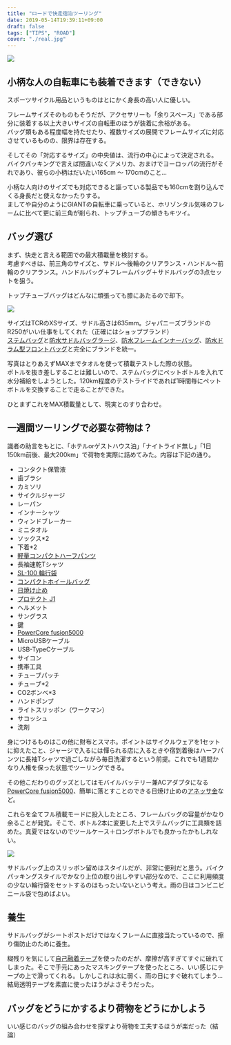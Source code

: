 ---
title: "ロードで快走宿泊ツーリング"
date: 2019-05-14T19:39:11+09:00
draft: false
tags: ["TIPS", "ROAD"]
cover: "./real.jpg"
---

![ ](./real.jpg)

## 小柄な人の自転車にも装着できます（できない）

スポーツサイクル用品というものはとにかく身長の高い人に優しい。

フレームサイズそのものもそうだが、アクセサリーも「余りスペース」である部分に装着する以上大きいサイズの自転車のほうが装着に余裕がある。  
バッグ類もある程度幅を持たせたり、複数サイズの展開でフレームサイズに対応させているものの、限界は存在する。

そしてその「対応するサイズ」の中央値は、流行の中心によって決定される。  
バイクパッキングで言えば間違いなくアメリカ、おまけでヨーロッパの流行がそれであり、彼らの小柄はだいたい165cm ～ 170cmのこと…

小柄な人向けのサイズでも対応できると謳っている製品でも160cmを割り込んでくる身長だと使えなかったりする。  
ましてや自分のようにGIANTの自転車に乗っていると、ホリゾンタル気味のフレームに比べて更に前三角が削られ、トップチューブの傾きもキツイ。

## バッグ選び

まず、快走と言える範囲での最大積載量を検討する。  
考慮すべきは、前三角のサイズと、サドル～後輪のクリアランス・ハンドル～前輪のクリアランス。ハンドルバッグ＋フレームバッグ＋サドルバッグの3点セットを狙う。

トップチューブバッグはどんなに頑張っても膝にあたるので却下。

![ ](./max.jpg)

サイズはTCRのXSサイズ、サドル高さは635mm。ジャパニーズブランドのR250がいい仕事をしてくれた（正確にはショップブランド）  
[ステムバッグ](https://amzn.to/2G29eqK)と[防水サドルバッグラージ](https://amzn.to/2G29ohQ)、[防水フレームインナーバッグ](https://amzn.to/2HpAa4d)、[防水ドラム型フロントバッグ](https://amzn.to/2vYUSmb)と完全にブランドを統一。

写真はとりあえずMAXまでタオルを使って積載テストした際の状態。  
ボトルを抜き差しすることは難しいので、ステムバッグにペットボトルを入れて水分補給をしようとした。120km程度のテストライドであれば1時間毎にペットボトルを交換することで走ることができた。

ひとまずこれをMAX積載量として、現実とのすり合わせ。

## 一週間ツーリングで必要な荷物は？

識者の助言をもとに、「ホテルorゲストハウス泊」「ナイトライド無し」「1日150km前後、最大200km」で荷物を実際に詰めてみた。内容は下記の通り。

- コンタクト保管液
- 歯ブラシ
- カミソリ
- サイクルジャージ
- レーパン
- インナーシャツ
- ウィンドブレーカー
- ミニタオル
- ソックス\*2
- 下着\*2
- [軽量コンパクトハーフパンツ](https://peraichi.com/landing_pages/view/peko)
- 長袖速乾Tシャツ
- [SL-100 輪行袋](https://amzn.to/2JDitAO)
- [コンパクトホイールバッグ](https://peraichi.com/landing_pages/view/peko)
- [日焼け止め](https://amzn.to/2JIG3fB)
- [プロテクト J1](https://amzn.to/2Jne6KQ)
- ヘルメット
- サングラス
- 鍵
- [PowerCore fusion5000](https://amzn.to/2LKn46X)
- MicroUSBケーブル
- USB-TypeCケーブル
- サイコン
- 携帯工具
- チューブパッチ
- チューブ\*2
- CO2ボンベ\*3
- ハンドポンプ
- ライトスリッポン（ワークマン）
- サコッシュ
- 洗剤

身につけるものはこの他に財布とスマホ。ポイントはサイクルウェアを1セットに抑えたこと、ジャージで入るには憚られる店に入るときや宿到着後はハーフパンツに長袖Tシャツで過ごしながら毎日洗濯するという前提。これでも1週間かなり人権を保った状態でツーリングできる。

その他こだわりのグッズとしてはモバイルバッテリー兼ACアダプタになる[PowerCore fusion5000](https://amzn.to/2LKn46X)、簡単に落とすことのできる日焼け止めの[アネッサ金](https://amzn.to/2JIG3fB)など。

これらを全てフル積載モードに投入したところ、フレームバッグの容量がかなり余ることが発覚。そこで、ボトル2本に変更した上でステムバッグに工具類を詰めた。真夏ではないのでツールケース＋ロングボトルでも良かったかもしれない。

![ ](./real.jpg)

サドルバッグ上のスリッポン留めはスタイルだが、非常に便利だと思う。バイクパッキングスタイルでかなり上位の取り出しやすい部分なので、ここに利用頻度の少ない輪行袋をセットするのはもったいないという考え。雨の日はコンビニビニール袋で包めばよい。

## 養生

サドルバッグがシートポストだけではなくフレームに直接当たっているので、擦り傷防止のために養生。

糊残りを気にして[自己融着テープ](https://amzn.to/2LGNgPW)を使ったのだが、摩擦が高すぎてすぐに破れてしまった。そこで手元にあったマスキングテープを使ったところ、いい感じにテープの上で滑ってくれる。しかしこれは水に弱く、雨の日にすぐ破れてしまう…結局透明テープを素直に使ったほうがよさそうだった。

## バッグをどうにかするより荷物をどうにかしよう

いい感じのバッグの組み合わせを探すより荷物を工夫するほうが楽だった（結論）

<LinkBox isAmazonLink url="https://www.amazon.co.jp/dp/B07NLG8VG8/" />
